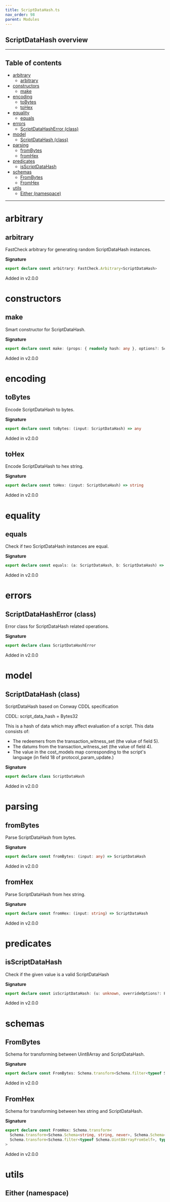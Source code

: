 ```yaml
---
title: ScriptDataHash.ts
nav_order: 98
parent: Modules
---
```


## ScriptDataHash overview

---

<h2 className="text-delta">Table of contents</h2>

- [arbitrary](#arbitrary)
  - [arbitrary](#arbitrary-1)
- [constructors](#constructors)
  - [make](#make)
- [encoding](#encoding)
  - [toBytes](#tobytes)
  - [toHex](#tohex)
- [equality](#equality)
  - [equals](#equals)
- [errors](#errors)
  - [ScriptDataHashError (class)](#scriptdatahasherror-class)
- [model](#model)
  - [ScriptDataHash (class)](#scriptdatahash-class)
- [parsing](#parsing)
  - [fromBytes](#frombytes)
  - [fromHex](#fromhex)
- [predicates](#predicates)
  - [isScriptDataHash](#isscriptdatahash)
- [schemas](#schemas)
  - [FromBytes](#frombytes-1)
  - [FromHex](#fromhex-1)
- [utils](#utils)
  - [Either (namespace)](#either-namespace)

---

# arbitrary

## arbitrary

FastCheck arbitrary for generating random ScriptDataHash instances.

**Signature**

```ts
export declare const arbitrary: FastCheck.Arbitrary<ScriptDataHash>
```

Added in v2.0.0

# constructors

## make

Smart constructor for ScriptDataHash.

**Signature**

```ts
export declare const make: (props: { readonly hash: any }, options?: Schema.MakeOptions | undefined) => ScriptDataHash
```

Added in v2.0.0

# encoding

## toBytes

Encode ScriptDataHash to bytes.

**Signature**

```ts
export declare const toBytes: (input: ScriptDataHash) => any
```

Added in v2.0.0

## toHex

Encode ScriptDataHash to hex string.

**Signature**

```ts
export declare const toHex: (input: ScriptDataHash) => string
```

Added in v2.0.0

# equality

## equals

Check if two ScriptDataHash instances are equal.

**Signature**

```ts
export declare const equals: (a: ScriptDataHash, b: ScriptDataHash) => boolean
```

Added in v2.0.0

# errors

## ScriptDataHashError (class)

Error class for ScriptDataHash related operations.

**Signature**

```ts
export declare class ScriptDataHashError
```

Added in v2.0.0

# model

## ScriptDataHash (class)

ScriptDataHash based on Conway CDDL specification

CDDL: script_data_hash = Bytes32

This is a hash of data which may affect evaluation of a script.
This data consists of:

- The redeemers from the transaction_witness_set (the value of field 5).
- The datums from the transaction_witness_set (the value of field 4).
- The value in the cost_models map corresponding to the script's language
  (in field 18 of protocol_param_update.)

**Signature**

```ts
export declare class ScriptDataHash
```

Added in v2.0.0

# parsing

## fromBytes

Parse ScriptDataHash from bytes.

**Signature**

```ts
export declare const fromBytes: (input: any) => ScriptDataHash
```

Added in v2.0.0

## fromHex

Parse ScriptDataHash from hex string.

**Signature**

```ts
export declare const fromHex: (input: string) => ScriptDataHash
```

Added in v2.0.0

# predicates

## isScriptDataHash

Check if the given value is a valid ScriptDataHash

**Signature**

```ts
export declare const isScriptDataHash: (u: unknown, overrideOptions?: ParseOptions | number) => u is ScriptDataHash
```

Added in v2.0.0

# schemas

## FromBytes

Schema for transforming between Uint8Array and ScriptDataHash.

**Signature**

```ts
export declare const FromBytes: Schema.transform<Schema.filter<typeof Schema.Uint8ArrayFromSelf>, typeof ScriptDataHash>
```

Added in v2.0.0

## FromHex

Schema for transforming between hex string and ScriptDataHash.

**Signature**

```ts
export declare const FromHex: Schema.transform<
  Schema.transform<Schema.Schema<string, string, never>, Schema.Schema<Uint8Array, Uint8Array, never>>,
  Schema.transform<Schema.filter<typeof Schema.Uint8ArrayFromSelf>, typeof ScriptDataHash>
>
```

Added in v2.0.0

# utils

## Either (namespace)
